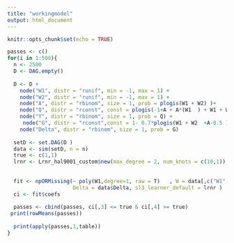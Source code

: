 ```yaml
---
title: "workingmodel"
output: html_document
---
```


```r
knitr::opts_chunk$set(echo = TRUE)
```

```r
passes <- c()
for(i in 1:500){
  n <- 2500
  D <- DAG.empty()
 
  D <- D +
    node("W1", distr = "runif", min = -1, max = 1) +
    node("W2", distr = "runif", min = -1, max = 1) +
    node("A", distr = "rbinom", size = 1, prob = plogis(W1 + W2) )+
    node("Q", distr = "rconst", const = plogis(-1+A + A*(W1  ) + W1 + W2))+
    node("Y", distr = "rbinom", size = 1, prob = Q) + 
     node("G", distr = "rconst",const = 1- 0.7*plogis(W1 + W2  +A-0.5 ))+
    node("Delta", distr = "rbinom", size = 1, prob = G)
 
  setD <- set.DAG(D )
  data <- sim(setD, n = n)
  true <- c(1,1)
  lrnr <- Lrnr_hal9001_custom$new(max_degree = 2, num_knots = c(10,1))
  
  
  fit <- npORMissing(~ poly(W1,degree=1, raw = T)   , W = data[,c("W1", "W2")], A = data$A, Y = data$Y , Z = rbinom(n, 1,0.5),
                     Delta = data$Delta, sl3_learner_default = lrnr )
  ci <- fit$coefs
  
  passes <- cbind(passes, ci[,3] <= true & ci[,4] >= true)
 print(rowMeans(passes))
 
  print(apply(passes,1,table))
}

```
